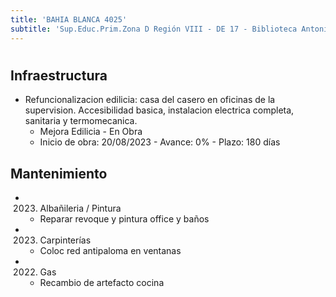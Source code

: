 ```yaml
---
title: 'BAHIA BLANCA 4025'
subtitle: 'Sup.Educ.Prim.Zona D Región VIII - DE 17 - Biblioteca Antonio Devoto A Sup Primaria DE 17'
---
```


#
## Infraestructura

* Refuncionalizacion edilicia: casa del casero en oficinas de la supervision. Accesibilidad basica, instalacion electrica completa, sanitaria y termomecanica. 
    + Mejora Edilicia - En Obra 
    + Inicio de obra: 20/08/2023 - Avance: 0% - Plazo: 180 días 






## Mantenimiento

*  (2023) Albañileria / Pintura 
    + Reparar revoque y pintura office y baños

*  (2023) Carpinterías 
    + Coloc red antipaloma en ventanas

*  (2022) Gas 
    + Recambio de artefacto cocina



